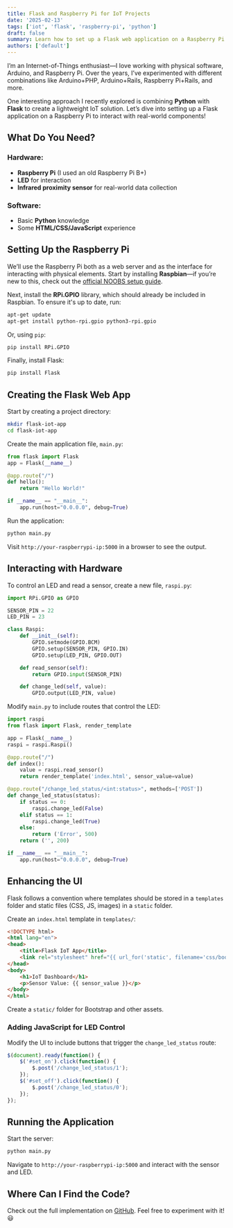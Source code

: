 ```yaml
---
title: Flask and Raspberry Pi for IoT Projects
date: '2025-02-13'
tags: ['iot', 'flask', 'raspberry-pi', 'python']
draft: false
summary: Learn how to set up a Flask web application on a Raspberry Pi to interact with physical components for an IoT project.
authors: ['default']
---
```


I’m an Internet-of-Things enthusiast—I love working with physical software, Arduino, and Raspberry Pi. Over the years, I’ve experimented with different combinations like Arduino+PHP, Arduino+Rails, Raspberry Pi+Rails, and more.

One interesting approach I recently explored is combining **Python** with **Flask** to create a lightweight IoT solution. Let’s dive into setting up a Flask application on a Raspberry Pi to interact with real-world components!

## What Do You Need?

### Hardware:
- **Raspberry Pi** (I used an old Raspberry Pi B+)
- **LED** for interaction
- **Infrared proximity sensor** for real-world data collection

### Software:
- Basic **Python** knowledge
- Some **HTML/CSS/JavaScript** experience

## Setting Up the Raspberry Pi

We’ll use the Raspberry Pi both as a web server and as the interface for interacting with physical elements. Start by installing **Raspbian**—if you’re new to this, check out the [official NOOBS setup guide](https://www.raspberrypi.org/help/noobs-setup/).

Next, install the **RPi.GPIO** library, which should already be included in Raspbian. To ensure it's up to date, run:

```sh
apt-get update
apt-get install python-rpi.gpio python3-rpi.gpio
```

Or, using `pip`:

```sh
pip install RPi.GPIO
```

Finally, install Flask:

```sh
pip install Flask
```

## Creating the Flask Web App

Start by creating a project directory:

```sh
mkdir flask-iot-app
cd flask-iot-app
```

Create the main application file, `main.py`:

```python
from flask import Flask
app = Flask(__name__)

@app.route("/")
def hello():
    return "Hello World!"

if __name__ == "__main__":
    app.run(host="0.0.0.0", debug=True)
```

Run the application:

```sh
python main.py
```

Visit `http://your-raspberrypi-ip:5000` in a browser to see the output.

## Interacting with Hardware

To control an LED and read a sensor, create a new file, `raspi.py`:

```python
import RPi.GPIO as GPIO

SENSOR_PIN = 22
LED_PIN = 23

class Raspi:
    def __init__(self):
        GPIO.setmode(GPIO.BCM)
        GPIO.setup(SENSOR_PIN, GPIO.IN)
        GPIO.setup(LED_PIN, GPIO.OUT)

    def read_sensor(self):
        return GPIO.input(SENSOR_PIN)

    def change_led(self, value):
        GPIO.output(LED_PIN, value)
```

Modify `main.py` to include routes that control the LED:

```python
import raspi
from flask import Flask, render_template

app = Flask(__name__)
raspi = raspi.Raspi()

@app.route("/")
def index():
    value = raspi.read_sensor()
    return render_template('index.html', sensor_value=value)

@app.route("/change_led_status/<int:status>", methods=['POST'])
def change_led_status(status):
    if status == 0:
        raspi.change_led(False)
    elif status == 1:
        raspi.change_led(True)
    else:
        return ('Error', 500)
    return ('', 200)

if __name__ == "__main__":
    app.run(host="0.0.0.0", debug=True)
```

## Enhancing the UI

Flask follows a convention where templates should be stored in a `templates` folder and static files (CSS, JS, images) in a `static` folder.

Create an `index.html` template in `templates/`:

```html
<!DOCTYPE html>
<html lang="en">
<head>
    <title>Flask IoT App</title>
    <link rel="stylesheet" href="{{ url_for('static', filename='css/bootstrap.min.css') }}">
</head>
<body>
    <h1>IoT Dashboard</h1>
    <p>Sensor Value: {{ sensor_value }}</p>
</body>
</html>
```

Create a `static/` folder for Bootstrap and other assets.

### Adding JavaScript for LED Control

Modify the UI to include buttons that trigger the `change_led_status` route:

```javascript
$(document).ready(function() {
    $('#set_on').click(function() {
        $.post('/change_led_status/1');
    });
    $('#set_off').click(function() {
        $.post('/change_led_status/0');
    });
});
```

## Running the Application

Start the server:

```sh
python main.py
```

Navigate to `http://your-raspberrypi-ip:5000` and interact with the sensor and LED.

## Where Can I Find the Code?

Check out the full implementation on [GitHub](https://github.com/dreamingechoes/flask-internet-of-things-app). Feel free to experiment with it! 😃
